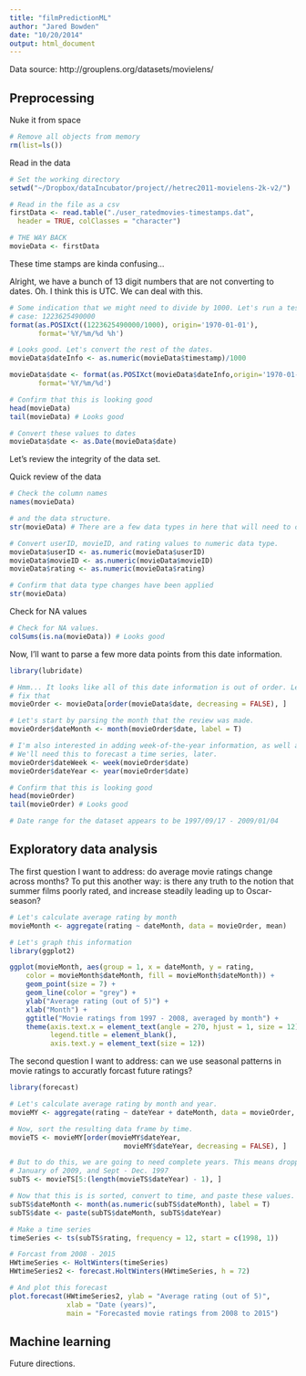 ```yaml
---
title: "filmPredictionML"
author: "Jared Bowden"
date: "10/20/2014"
output: html_document
---
```


Data source: http://grouplens.org/datasets/movielens/

## Preprocessing
Nuke it from space 
```r
# Remove all objects from memory
rm(list=ls())
```

Read in the data 
```r
# Set the working directory
setwd("~/Dropbox/dataIncubator/project//hetrec2011-movielens-2k-v2/")

# Read in the file as a csv
firstData <- read.table("./user_ratedmovies-timestamps.dat", 
  header = TRUE, colClasses = "character") 

# THE WAY BACK
movieData <- firstData
```

These time stamps are kinda confusing...

Alright, we have a bunch of 13 digit numbers that are not converting to dates.
Oh. I think this is UTC. We can deal with this.
```r
# Some indication that we might need to divide by 1000. Let's run a test
# case: 1223625490000
format(as.POSIXct((1223625490000/1000), origin='1970-01-01'), 
       format='%Y/%m/%d %h')

# Looks good. Let's convert the rest of the dates.
movieData$dateInfo <- as.numeric(movieData$timestamp)/1000

movieData$date <- format(as.POSIXct(movieData$dateInfo,origin='1970-01-01'), 
       format='%Y/%m/%d')

# Confirm that this is looking good
head(movieData)
tail(movieData) # Looks good

# Convert these values to dates
movieData$date <- as.Date(movieData$date)
```

Let's review the integrity of the data set.

Quick review of the data
```r
# Check the column names 
names(movieData)

# and the data structure. 
str(movieData) # There are a few data types in here that will need to change

# Convert userID, movieID, and rating values to numeric data type.
movieData$userID <- as.numeric(movieData$userID)
movieData$movieID <- as.numeric(movieData$movieID)
movieData$rating <- as.numeric(movieData$rating)

# Confirm that data type changes have been applied
str(movieData)
```

Check for NA values
```r
# Check for NA values. 
colSums(is.na(movieData)) # Looks good
```

Now, I'll want to parse a few more data points from this date information.
```r
library(lubridate)

# Hmm... It looks like all of this date information is out of order. Let's
# fix that
movieOrder <- movieData[order(movieData$date, decreasing = FALSE), ] 

# Let's start by parsing the month that the review was made.
movieOrder$dateMonth <- month(movieOrder$date, label = T)

# I'm also interested in adding week-of-the-year information, as well as year.
# We'll need this to forecast a time series, later.
movieOrder$dateWeek <- week(movieOrder$date)
movieOrder$dateYear <- year(movieOrder$date)

# Confirm that this is looking good
head(movieOrder)
tail(movieOrder) # Looks good

# Date range for the dataset appears to be 1997/09/17 - 2009/01/04
```

## Exploratory data analysis

The first question I want to address: do average movie ratings change across
months? To put this another way: is there any truth to the notion that summer
films poorly rated, and increase steadily leading up to Oscar-season?
```r
# Let's calculate average rating by month
movieMonth <- aggregate(rating ~ dateMonth, data = movieOrder, mean)

# Let's graph this information
library(ggplot2)

ggplot(movieMonth, aes(group = 1, x = dateMonth, y = rating, 
    color = movieMonth$dateMonth, fill = movieMonth$dateMonth)) +
    geom_point(size = 7) +    
    geom_line(color = "grey") +
    ylab("Average rating (out of 5)") +
    xlab("Month") +
    ggtitle("Movie ratings from 1997 - 2008, averaged by month") +
    theme(axis.text.x = element_text(angle = 270, hjust = 1, size = 12), 
          legend.title = element_blank(),
          axis.text.y = element_text(size = 12)) 
```

The second question I want to address: can we use seasonal patterns in movie
ratings to accuratly forcast future ratings?
```r
library(forecast)

# Let's calculate average rating by month and year.
movieMY <- aggregate(rating ~ dateYear + dateMonth, data = movieOrder, mean)

# Now, sort the resulting data frame by time.
movieTS <- movieMY[order(movieMY$dateYear, 
                            movieMY$dateYear, decreasing = FALSE), ] 

# But to do this, we are going to need complete years. This means dropping 
# January of 2009, and Sept - Dec. 1997
subTS <- movieTS[5:(length(movieTS$dateYear) - 1), ]

# Now that this is is sorted, convert to time, and paste these values. 
subTS$dateMonth <- month(as.numeric(subTS$dateMonth), label = T)
subTS$date <- paste(subTS$dateMonth, subTS$dateYear)

# Make a time series
timeSeries <- ts(subTS$rating, frequency = 12, start = c(1998, 1))

# Forcast from 2008 - 2015
HWtimeSeries <- HoltWinters(timeSeries)
HWtimeSeries2 <- forecast.HoltWinters(HWtimeSeries, h = 72)

# And plot this forecast
plot.forecast(HWtimeSeries2, ylab = "Average rating (out of 5)",
              xlab = "Date (years)",
              main = "Forecasted movie ratings from 2008 to 2015")
```

## Machine learning
Future directions.




